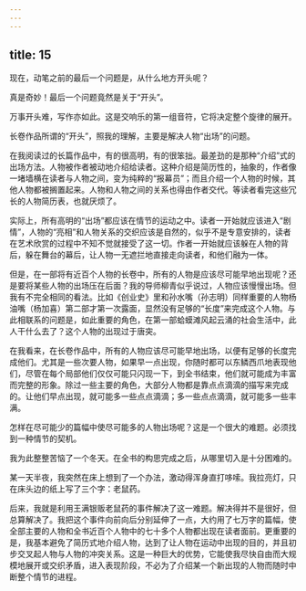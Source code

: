 ```yaml
---
---
---
```

title: 15
---




现在，动笔之前的最后一个问题是，从什么地方开头呢？

真是奇妙！最后一个问题竟然是关于“开头”。

万事开头难，写作亦如此。这是交响乐的第一组音符，它将决定整个旋律的展开。

长卷作品所谓的“开头”，照我的理解，主要是解决人物“出场”的问题。

在我阅读过的长篇作品中，有的很高明，有的很笨拙。最差劲的是那种“介绍”式的出场方法。人物被作者被动地介绍给读者。这种介绍是简历性的，抽象的，作者像一堵墙横在读者与人物之间，变为纯粹的“报幕员”；而且介绍一个人物的时候，其他人物都被搁置起来。人物和人物之间的关系也得由作者交代。等读者看完这些冗长的人物简历表，也就厌烦了。

实际上，所有高明的“出场”都应该在情节的运动之中。读者一开始就应该进入“剧情”，人物的“亮相”和人物关系的交织应该是自然的，似乎不是专意安排的，读者在艺术欣赏的过程中不知不觉就接受了这一切。作者一开始就应该躲在人物的背后，躲在舞台的幕后，让人物一无遮拦地直接走向读者，和他们融为一体。

但是，在一部将有近百个人物的长卷中，所有的人物是应该尽可能早地出现呢？还是要将某些人物的出场压在后面？我的导师柳青似乎说过，人物应该慢慢出场。但我有不完全相同的看法。比如《创业史》里和孙水嘴（孙志明）同样重要的人物杨油嘴（杨加喜）第二部才第一次露面，显然没有足够的“长度”来完成这个人物。与此相联系的问题是，如此重要的角色，在第一部蛤蟆滩风起云涌的社会生活中，此人干什么去了？这个人物的出现过于唐突。

在我看来，在长卷作品中，所有的人物应该尽可能早地出场，以便有足够的长度完成他们。尤其是一些次要人物，如果早一点出现，你随时都可以东鳞西爪地表现他们，尽管在每个局部他们仅仅可能只闪现一下，到全书结束，他们就可能成为丰富而完整的形象。除过一些主要的角色，大部分人物都是靠点点滴滴的描写来完成的。让他们早点出现，就可能多一些点点滴滴；多一些点点滴滴，就可能多一些丰满。

怎样在尽可能少的篇幅中使尽可能多的人物出场呢？这是一个很大的难题。必须找到一种情节的契机。

我为此整整苦恼了一个冬天。在全书的构思完成之后，从哪里切入是十分困难的。

某一天半夜，我突然在床上想到了一个办法，激动得浑身直打哆嗦。我拉亮灯，只在床头边的纸上写了三个字：老鼠药。

后来，我就是利用王满银贩老鼠药的事件解决了这一难题。解决得并不是很好，但总算解决了。我把这个事件向前向后分别延伸了一点，大约用了七万字的篇幅，使全部主要的人物和全书近百个人物中的七十多个人物都出现在读者面前。更重要的是，我基本避免了简历式地介绍人物，达到了让人物在运动中出现的目的，并且初步交叉起人物与人物的冲突关系。这是一种巨大的优势，它能使我尽快自由而大规模地展开或交织矛盾，进入表现阶段，不必为了介绍某一个新出现的人物而随时中断整个情节的进程。